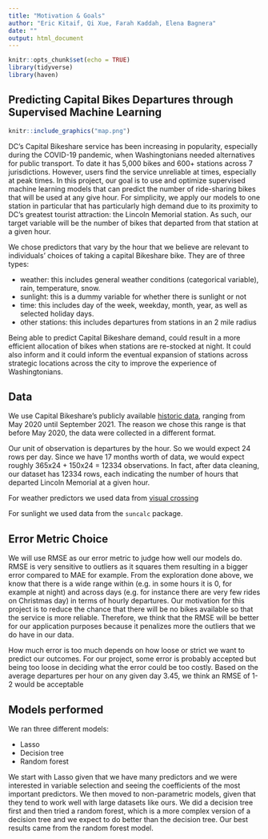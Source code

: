 ```yaml
---
title: "Motivation & Goals"
author: "Eric Kitaif, Qi Xue, Farah Kaddah, Elena Bagnera"
date: ""
output: html_document
---
```


```r
knitr::opts_chunk$set(echo = TRUE)
library(tidyverse)
library(haven)
```


## Predicting Capital Bikes Departures through Supervised Machine Learning


```r
knitr::include_graphics("map.png")
```


DC's Capital Bikeshare service has been increasing in popularity, especially during the COVID-19 pandemic, when Washingtonians needed alternatives for public transport. To date it has 5,000 bikes and 600+ stations across 7 jurisdictions. However, users find the service unreliable at times, especially at peak times. In this project, our goal is to use and optimize supervised machine learning models that can predict the number of ride-sharing bikes that will be used at any give hour. For simplicity, we apply our models to one station in particular that has particularly high demand due to its proximity to DC's greatest tourist attraction: the Lincoln Memorial station. As such, our target variable will be the number of bikes that departed from that station at a given hour.

We chose predictors that vary by the hour that we believe are relevant to individuals' choices of taking a capital Bikeshare bike. They are of three types:

* weather: this includes general weather conditions (categorical variable), rain, temperature, snow. 
* sunlight: this is a dummy variable for whether there is sunlight or not
* time: this includes day of the week, weekday, month, year, as well as selected holiday days.
* other stations: this includes departures from stations in an 2 mile radius


Being able to predict Capital Bikeshare demand, could result in a more efficient allocation of bikes when stations are re-stocked at night. It could also inform and it could inform the eventual expansion of stations across strategic locations across the city to improve the experience of Washingtonians.

## Data

We use Capital Bikeshare's publicly available [historic data](https://www.capitalbikeshare.com/system-data), ranging from May 2020 until September 2021. The reason we chose this range is that before May 2020, the data were collected in a different format.

Our unit of observation is departures by the hour. So we would expect 24 rows per day. Since we have 17 months worth of data, we would expect roughly 365x24 + 150x24 = 12334 observations. In fact, after data cleaning, our dataset has 12334 rows, each indicating the number of hours that departed Lincoln Memorial at a given hour.

For weather predictors we used data from [visual crossing](https://www.visualcrossing.com/weather/weather-data-services#/editDataDefinition)

For sunlight we used data from the `suncalc` package.

## Error Metric Choice

We will use RMSE as our error metric to judge how well our models do. RMSE is very sensitive to outliers as it squares them resulting in a bigger error compared to MAE for example. From the exploration done above, we know that there is a wide range within (e.g. in some hours it is 0, for example at night) and across days (e.g. for instance there are very few rides on Christmas day) in terms of hourly departures. Our motivation for this project is to reduce the chance that there will be no bikes available so that the service is more reliable. Therefore, we think that the RMSE will be better for our application purposes because it penalizes more the outliers that we do have in our data.

How much error is too much depends on how loose or strict we want to predict our outcomes. For our project, some error is probably accepted but being too loose in deciding what the error could be too costly. Based on the average departures per hour on any given day 3.45, we think an RMSE of 1-2 would be acceptable


## Models performed

We ran three different models:

* Lasso
* Decision tree
* Random forest

We start with Lasso given that we have many predictors and we were interested in variable selection and seeing the coefficients of the most important predictors. We then moved to non-parametric models, given that they tend to work well with large datasets like ours. We did a decision tree first and then tried a random forest, which is a more complex version of a decision tree and we expect to do better than the decision tree. Our best results came from the random forest model.



